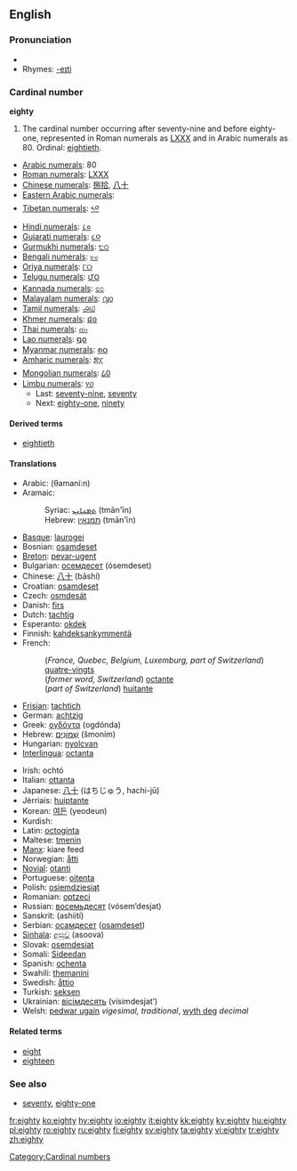 ==English==

===Pronunciation===
*{{audio|en-us-eighty.ogg|Audio (US)}}
*Rhymes: [[Rhymes:English:-eɪti|-eɪti]]

===Cardinal number===
'''eighty'''

# The cardinal number occurring after seventy-nine and before eighty-one, represented in Roman numerals as [[LXXX]] and in Arabic numerals as 80. Ordinal: [[eightieth]].
*[[w:Arabic numerals|Arabic numerals]]: 80
*[[w:Roman numerals|Roman numerals]]: [[LXXX]]
*[[w:Chinese numerals|Chinese numerals]]: [[捌]][[拾]], [[八]][[十]]
*[[w:Eastern Arabic numerals|Eastern Arabic numerals]]: {{ARchar|[[٨٠]]}}
*[[w:Indian numerals|Tibetan numerals]]: [[༨༠]]
*[[w:Indian numerals|Hindi numerals]]: [[८०]]
*[[w:Indian numerals|Gujarati numerals]]: [[૮૦]]
*[[w:Indian numerals|Gurmukhi numerals]]: [[੮੦]]
*[[w:Indian numerals|Bengali numerals]]: [[৮০]]
*[[w:Indian numerals|Oriya numerals]]: [[୮୦]]
*[[w:Indian numerals|Telugu numerals]]: [[౮౦]]
*[[w:Indian numerals|Kannada numerals]]: [[೮೦]]
*[[w:Indian numerals|Malayalam numerals]]: [[൮൦]]
*[[w:Indian numerals|Tamil numerals]]: [[௮௰]]
*[[w:Khmer script|Khmer numerals]]: [[៨០]]
*[[w:Thai numerals|Thai numerals]]: [[๘๐]]
*[[w:Lao alphabet|Lao numerals]]: [[໘໐]]
*[[w:Burmese alphabet|Myanmar numerals]]: [[၈၀]]
*[[w:Amharic language|Amharic numerals]]: [[፰፲]]
*[[w:Mongolian alphabet|Mongolian numerals]]: [[᠘᠐]]
*[[w:Limbu language|Limbu numerals]]: [[᥎᥆]]
**Last: [[seventy-nine]], [[seventy]]
**Next: [[eighty-one]], [[ninety]]

====Derived terms====
*[[eightieth]]

====Translations====
{{top}}
*Arabic: {{ARchar|[[ثمانين]]}} (θamaní:n)
*Aramaic:
*:Syriac: [[ܬܡܢܐܝܢ]] (tmān'īn) {{c}}
*:Hebrew: [[תמנאין]] (tmān'īn) {{c}}
*[[Basque]]: [[laurogei]]
*Bosnian: [[osamdeset]]
*[[Breton]]: [[pevar-ugent]]
*Bulgarian: [[осемдесет]] (ósemdeset)
*Chinese: [[八]][[十]] (bāshí)
*Croatian: [[osamdeset]]
*Czech: [[osmdesát]]
*Danish: [[firs]]
*Dutch: [[tachtig]] {{f}}
*Esperanto: [[okdek]]
*Finnish: [[kahdeksankymmentä]]
*French:
*:(''France, Quebec, Belgium, Luxemburg, part of Switzerland'') [[quatre-vingts]]
*:(''former word, Switzerland'') [[octante]]
*:(''part of Switzerland'') [[huitante]]
*[[Frisian]]: [[tachtich]]
*German: [[achtzig]] {{f}}
*Greek: [[ογδόντα]] (ogdónda)
*Hebrew: [[שמונים|שְׁמוֹנִים]] (šmoním) {{mf}}
*Hungarian: [[nyolcvan]]
*[[Interlingua]]: [[octanta]]
{{mid}}
*Irish: ochtó
*Italian: [[ottanta]]
*Japanese: [[八]][[十]] (はちじゅう, hachi-jū)
*Jèrriais: [[huiptante]]
*Korean: [[여든]] (yeodeun)
*Kurdish: {{KUchar|[[هه‌شتا]]}}
*Latin: [[octoginta]]
*Maltese: [[tmenin]]
*[[Manx]]: kiare feed
*Norwegian: [[åtti]]
*[[Novial]]: [[otanti]]
*Portuguese: [[oitenta]]
*Polish: [[osiemdziesiąt]]
*Romanian: [[optzeci]]
*Russian: [[восемьдесят]] (vósem’desjat)
*Sanskrit: (ashiití)
*Serbian: [[осамдесет]] ([[osamdeset]])
*[[Sinhala]]: [[අසූව]] (asoova)
*Slovak: [[osemdesiat]]
*Somali: [[Sideedan]]
*Spanish: [[ochenta]]
*Swahili: [[themanini]]
*Swedish: [[åttio]]
*Turkish: [[seksen]]
*Ukrainian: [[вісімдесять]] (vísimdesjat’)
*Welsh: [[pedwar ugain]] ''vigesimal, traditional'', [[wyth deg]] ''decimal''
{{bottom}}

====Related terms====
*[[eight]]
*[[eighteen]]

===See also===
*[[seventy]], [[eighty-one]]

[[Category:Cardinal numbers]]

[[fr:eighty]]
[[ko:eighty]]
[[hy:eighty]]
[[io:eighty]]
[[it:eighty]]
[[kk:eighty]]
[[ky:eighty]]
[[hu:eighty]]
[[pl:eighty]]
[[ro:eighty]]
[[ru:eighty]]
[[fi:eighty]]
[[sv:eighty]]
[[ta:eighty]]
[[vi:eighty]]
[[tr:eighty]]
[[zh:eighty]]